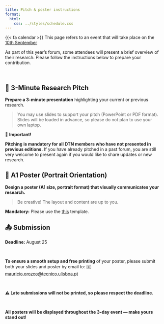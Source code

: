 ```yaml
---
title: Pitch & poster instructions
format:
  html:
    css: ../styles/schedule.css
---
```


<div class="alert alert-light">
  {{< fa calendar >}} This page refers to an event that will take place on the [10th September](/forum/day1.html)
</div>

As part of this year’s forum, some attendees will present a brief overview of their research. 
Please follow the instructions below to prepare your contribution.

<br/>


## 🔹 3-Minute Research Pitch

**Prepare a 3-minute presentation** highlighting your current or previous research.

> You may use slides to support your pitch (PowerPoint or PDF format).
> Slides will be loaded in advance, so please do not plan to use your own laptop.

📌 **Important!**

**Pitching is mandatory for all DTN members who have not presented in previous editions.**
If you have already pitched in a past forum, you are still very welcome to present again if you would like to share updates or new research.

## 🔹 A1 Poster (Portrait Orientation)

**Design a poster (A1 size, portrait format) that visually communicates your research.**

> Be creative! The layout and content are up to you.

**Mandatory:** Please use the [this](https://docs.google.com/presentation/d/1eqFZmfMZIBVxsZq9QJ1qSoJLB1ofPobw/edit?usp=sharing&ouid=105732216854601135740&rtpof=true&sd=true){target=_blank} template.


## 📤 Submission

**Deadline:** August 25

<br/> 

**To ensure a smooth setup and free printing** of your poster, please submit both your slides and poster by email to: ✉️ [mauricio.orozco@tecnico.ulisboa.pt](mailto:mauricio.orozco@tecnico.ulisboa.pt)


<br/>

**⚠️ Late submissions will not be printed, so please respect the deadline.**

<br/>

**All posters will be displayed throughout the 3-day event — make yours stand out!**
